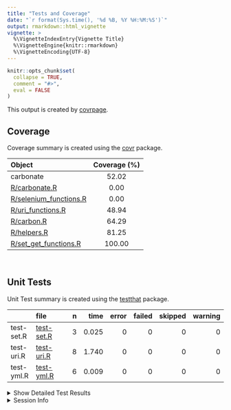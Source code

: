 ```yaml
---
title: "Tests and Coverage"
date: "`r format(Sys.time(), '%d %B, %Y %H:%M:%S')`"
output: rmarkdown::html_vignette
vignette: >
  %\VignetteIndexEntry{Vignette Title}
  %\VignetteEngine{knitr::rmarkdown}
  %\VignetteEncoding{UTF-8}
---
```

  
```r
knitr::opts_chunk$set(
  collapse = TRUE,
  comment = "#>",
  eval = FALSE
)
```

<!--- Placeholder for tests/README.md Do Not Edit--->
This output is created by
[covrpage](https://github.com/yonicd/covrpage).

## Coverage

Coverage summary is created using the
[covr](https://github.com/r-lib/covr) package.

| Object                                               | Coverage (%) |
| :--------------------------------------------------- | :----------: |
| carbonate                                            |    52.02     |
| [R/carbonate.R](../R/carbonate.R)                    |     0.00     |
| [R/selenium\_functions.R](../R/selenium_functions.R) |     0.00     |
| [R/uri\_functions.R](../R/uri_functions.R)           |    48.94     |
| [R/carbon.R](../R/carbon.R)                          |    64.29     |
| [R/helpers.R](../R/helpers.R)                        |    81.25     |
| [R/set\_get\_functions.R](../R/set_get_functions.R)  |    100.00    |

<br>

## Unit Tests

Unit Test summary is created using the
[testthat](https://github.com/r-lib/testthat)
package.

|            | file                              | n |  time | error | failed | skipped | warning |
| ---------- | :-------------------------------- | -: | ----: | ----: | -----: | ------: | ------: |
| test-set.R | [test-set.R](testthat/test-set.R) | 3 | 0.025 |     0 |      0 |       0 |       0 |
| test-uri.R | [test-uri.R](testthat/test-uri.R) | 8 | 1.740 |     0 |      0 |       0 |       0 |
| test-yml.R | [test-yml.R](testthat/test-yml.R) | 6 | 0.009 |     0 |      0 |       0 |       0 |

<details closed>

<summary> Show Detailed Test Results
</summary>

| file                                  | context | test                                        | status | n |  time |
| :------------------------------------ | :------ | :------------------------------------------ | :----- | -: | ----: |
| [test-set.R](testthat/test-set.R#L9)  | set\_   | set functions: set\_template                | PASS   | 1 | 0.022 |
| [test-set.R](testthat/test-set.R#L14) | set\_   | set functions: set\_font\_family            | PASS   | 1 | 0.002 |
| [test-set.R](testthat/test-set.R#L19) | set\_   | set functions: set\_windows\_control\_theme | PASS   | 1 | 0.001 |
| [test-uri.R](testthat/test-uri.R#L10) | uri     | options: benchmark                          | PASS   | 1 | 0.005 |
| [test-uri.R](testthat/test-uri.R#L20) | uri     | uri: benchmark                              | PASS   | 1 | 0.002 |
| [test-uri.R](testthat/test-uri.R#L24) | uri     | uri: 200                                    | PASS   | 1 | 0.793 |
| [test-uri.R](testthat/test-uri.R#L32) | uri     | encode: encode character                    | PASS   | 1 | 0.001 |
| [test-uri.R](testthat/test-uri.R#L36) | uri     | encode: no encode character                 | PASS   | 1 | 0.002 |
| [test-uri.R](testthat/test-uri.R#L44) | uri     | tiny: valid tiny                            | PASS   | 1 | 0.642 |
| [test-uri.R](testthat/test-uri.R#L50) | uri     | tiny: clipboard                             | PASS   | 1 | 0.293 |
| [test-uri.R](testthat/test-uri.R#)    | uri     | bad template: error uri                     | PASS   | 1 | 0.002 |
| [test-yml.R](testthat/test-yml.R#L37) | yml     | yaml fields: rgba                           | PASS   | 1 | 0.003 |
| [test-yml.R](testthat/test-yml.R#L42) | yml     | yaml fields: template                       | PASS   | 1 | 0.001 |
| [test-yml.R](testthat/test-yml.R#L47) | yml     | yaml fields: bad font family                | PASS   | 1 | 0.001 |
| [test-yml.R](testthat/test-yml.R#L52) | yml     | yaml fields: pv                             | PASS   | 1 | 0.001 |
| [test-yml.R](testthat/test-yml.R#L57) | yml     | yaml fields: ph                             | PASS   | 1 | 0.002 |
| [test-yml.R](testthat/test-yml.R#L76) | yml     | namesless palette: fill in palette          | PASS   | 1 | 0.001 |

</details>

<details>

<summary> Session Info </summary>

| Field    | Value                               |
| :------- | :---------------------------------- |
| Version  | R version 3.5.1 (2018-07-02)        |
| Platform | x86\_64-apple-darwin15.6.0 (64-bit) |
| Running  | macOS High Sierra 10.13.5           |
| Language | en\_US                              |
| Timezone | America/New\_York                   |

| Package  | Version |
| :------- | :------ |
| testthat | 2.0.0   |
| covr     | 3.1.0   |
| covrpage | 0.0.53  |

</details>

<!--- Final Status : pass --->
